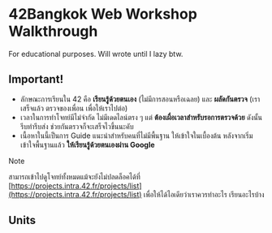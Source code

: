 # 42Bangkok Web Workshop Walkthrough

For educational purposes. Will wrote until I lazy btw.

## Important!

- ลักษณะการเรียนใน 42 คือ **เรียนรู้ด้วยตนเอง** (ไม่มีการสอนหรือเฉลย) และ **ผลัดกันตรวจ** (เราเสร็จแล้ว ตรวจของเพื่อน เพื่อให้เราไปต่อ)
- เวลาในการทำโจทย์มีไม่จำกัด ไม่มีเดดไลน์ตรง ๆ แต่ **ต้องเผื่อเวลาสำหรับรอการตรวจด้วย** ดังนั้นรีบทำรีบส่ง ช่วยกันตรวจก็จะเสร็จไวขึ้นนะคับ
- เนื้อหาในนี้เป็นการ Guide แนะนำสำหรับคนที่ไม่มีพื้นฐาน ให้เข้าใจในเบื้องต้น หลังจากเริ่มเข้าใจพื้นฐานแล้ว **ให้เรียนรู้ด้วยตนเองผ่าน Google**

> [!NOTE]
>
> สามารถเข้าไปดูโจทย์ทั้งหมดแม้จะยังไม่ปลดล็อคได้ที่ [https://projects.intra.42.fr/projects/list](https://projects.intra.42.fr/projects/list)
> เพื่อให้ได้ไอเดียว่าเราควรทำอะไร เรียนอะไรบ้าง

## Units